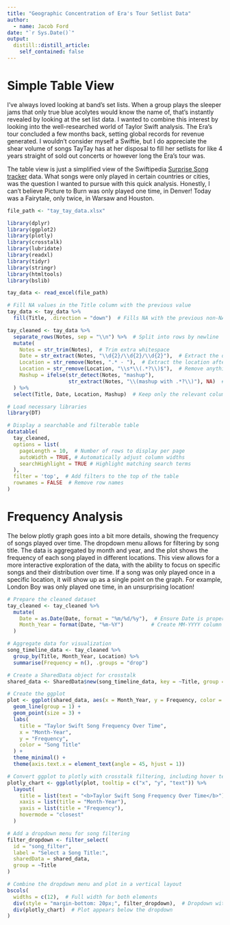 ```yaml
---
title: "Geographic Concentration of Era's Tour Setlist Data"
author:
  - name: Jacob Ford
date: "`r Sys.Date()`"
output:
  distill::distill_article:
    self_contained: false
---
```


# Simple Table View

I've always loved looking at band's set lists. When a group plays the sleeper jams that only true blue acolytes would know the name of, that's instantly revealed by looking at the set list data. I wanted to combine this interest by looking into the well-researched world of Taylor Swift analysis. The Era's tour concluded a few months back, setting global records for revenue generated. I wouldn't consider myself a Swiftie, but I do appreciate the shear volume of songs TayTay has at her disposal to fill her setlists for like 4 years straight of sold out concerts or however long the Era's tour was. 

The table view is just a simplified view of the Swiftipedia [Surprise Song tracker](https://taylorswift.fandom.com/wiki/The_Eras_Tour/Surprise_song_tracker#The_Tortured_Poets_Department) data. What songs were only played in certain countries or cities, was the question I wanted to pursue with this quick analysis. Honestly, I can't believe Picture to Burn was only played one time, in Denver! Today was a Fairytale, only twice, in Warsaw and Houston. 


```r

file_path <- "tay_tay_data.xlsx"

library(dplyr)
library(ggplot2)
library(plotly)
library(crosstalk)
library(lubridate)
library(readxl)
library(tidyr)
library(stringr)
library(htmltools)
library(bslib)

tay_data <- read_excel(file_path)


```

```r
# Fill NA values in the Title column with the previous value
tay_data <- tay_data %>%
  fill(Title, .direction = "down")  # Fills NA with the previous non-NA value


```



```r


tay_cleaned <- tay_data %>%
  separate_rows(Notes, sep = "\\n") %>%  # Split into rows by newline
  mutate(
    Notes = str_trim(Notes),  # Trim extra whitespace
    Date = str_extract(Notes, "\\d{2}/\\d{2}/\\d{2}"),  # Extract the date
    Location = str_remove(Notes, ".* - "),  # Extract the location after the dash
    Location = str_remove(Location, "\\s*\\(.*?\\)$"),  # Remove anything in parentheses at the end
    Mashup = ifelse(str_detect(Notes, "mashup"), 
                    str_extract(Notes, "\\(mashup with .*?\\)"), NA)  # Extract mashup info
  ) %>%
  select(Title, Date, Location, Mashup)  # Keep only the relevant columns


```



```r
# Load necessary libraries
library(DT)

# Display a searchable and filterable table
datatable(
  tay_cleaned,
  options = list(
    pageLength = 10,  # Number of rows to display per page
    autoWidth = TRUE, # Automatically adjust column widths
    searchHighlight = TRUE # Highlight matching search terms
  ),
  filter = 'top',  # Add filters to the top of the table
  rownames = FALSE  # Remove row names
)

```

# Frequency Analysis

The below plotly graph goes into a bit more details, showing the frequency of songs played over time. The dropdown menu allows for filtering by song title. The data is aggregated by month and year, and the plot shows the frequency of each song played in different locations. This view allows for a more interactive exploration of the data, with the ability to focus on specific songs and their distribution over time. If a song was only played once in a specific location, it will show up as a single point on the graph. For example, London Boy was only played one time, in an unsurprising location!




```r
# Prepare the cleaned dataset
tay_cleaned <- tay_cleaned %>%
  mutate(
    Date = as.Date(Date, format = "%m/%d/%y"),  # Ensure Date is properly formatted
    Month_Year = format(Date, "%m-%Y")         # Create MM-YYYY column
  )

# Aggregate data for visualization
song_timeline_data <- tay_cleaned %>%
  group_by(Title, Month_Year, Location) %>%
  summarise(Frequency = n(), .groups = "drop")

# Create a SharedData object for crosstalk
shared_data <- SharedData$new(song_timeline_data, key = ~Title, group = "song")

# Create the ggplot
plot <- ggplot(shared_data, aes(x = Month_Year, y = Frequency, color = Title, text = paste("Location:", Location))) +
  geom_line(group = 1) +
  geom_point(size = 3) +
  labs(
    title = "Taylor Swift Song Frequency Over Time",
    x = "Month-Year",
    y = "Frequency",
    color = "Song Title"
  ) +
  theme_minimal() +
  theme(axis.text.x = element_text(angle = 45, hjust = 1))

# Convert ggplot to plotly with crosstalk filtering, including hover text
plotly_chart <- ggplotly(plot, tooltip = c("x", "y", "text")) %>%
  layout(
    title = list(text = "<b>Taylor Swift Song Frequency Over Time</b>"),
    xaxis = list(title = "Month-Year"),
    yaxis = list(title = "Frequency"),
    hovermode = "closest"
  )

# Add a dropdown menu for song filtering
filter_dropdown <- filter_select(
  id = "song_filter",
  label = "Select a Song Title:",
  sharedData = shared_data,
  group = ~Title
)

# Combine the dropdown menu and plot in a vertical layout
bscols(
  widths = c(12),  # Full width for both elements
  div(style = "margin-bottom: 20px;", filter_dropdown),  # Dropdown with some margin
  div(plotly_chart)  # Plot appears below the dropdown
)


```

